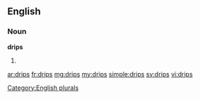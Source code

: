 ==English==

===Noun===
'''drips'''

# {{plural of|drip}}

[[Category:English plurals]]

[[ar:drips]]
[[fr:drips]]
[[mg:drips]]
[[my:drips]]
[[simple:drips]]
[[sv:drips]]
[[vi:drips]]